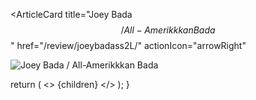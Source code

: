 <ArticleCard
  title="Joey Bada$$ / All-Amerikkkan Bada$$"
  href="/review/joeybadass2L/"
  actionIcon="arrowRight"
>

![Joey Bada$$ / All-Amerikkkan Bada$$](../../images/cd/joeybadass2L.jpg)

</ArticleCard>

  return (
    <>
      {children}
    </>
  );
}
